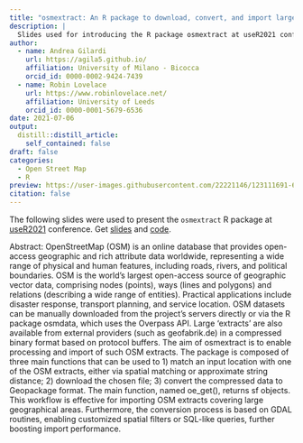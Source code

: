 ```yaml
---
title: "osmextract: An R package to download, convert, and import large Open Street Map datasets - useR2021"
description: |
  Slides used for introducing the R package osmextract at useR2021 conference.
author:
  - name: Andrea Gilardi
    url: https://agila5.github.io/
    affiliation: University of Milano - Bicocca
    orcid_id: 0000-0002-9424-7439
  - name: Robin Lovelace
    url: https://www.robinlovelace.net/
    affiliation: University of Leeds
    orcid_id: 0000-0001-5679-6536
date: 2021-07-06
output:
  distill::distill_article:
    self_contained: false
draft: false
categories:
  - Open Street Map 
  - R
preview: https://user-images.githubusercontent.com/22221146/123111691-65be5c80-d43d-11eb-87ff-cced0e52f003.png
citation: false
---
```


The following slides were used to present the `osmextract` R package at [useR2021](https://user2021.r-project.org/) conference. 
Get <a href="https://agila5.github.io/data/presentations/2021-07-06-useR2021/useR2021.html#1" target="_blank" rel="nopener">slides</a> and <a href="https://github.com/agila5/agila5.github.io/blob/master/data/presentations/2021-07-06-useR2021/useR2021.Rmd" target="_blank" rel="noopener">code</a>.

Abstract: OpenStreetMap (OSM) is an online database that provides open-access geographic and rich attribute data worldwide, representing a wide range of physical and human features, including roads, rivers, and political boundaries. OSM is the world’s largest open-access source of geographic vector data, comprising nodes (points), ways (lines and polygons) and relations (describing a wide range of entities). Practical applications include disaster response, transport planning, and service location. OSM datasets can be manually downloaded from the project’s servers directly or via the R package osmdata, which uses the Overpass API. Large 'extracts' are also available from external providers (such as geofabrik.de) in a compressed binary format based on protocol buffers. The aim of osmextract is to enable processing and import of such OSM extracts. The package is composed of three main functions that can be used to 1) match an input location with one of the OSM extracts, either via spatial matching or approximate string distance; 2) download the chosen file; 3) convert the compressed data to Geopackage format. The main function, named oe_get(), returns sf objects. This workflow is effective for importing OSM extracts covering large geographical areas. Furthermore, the conversion process is based on GDAL routines, enabling customized spatial filters or SQL-like queries, further boosting import performance.
